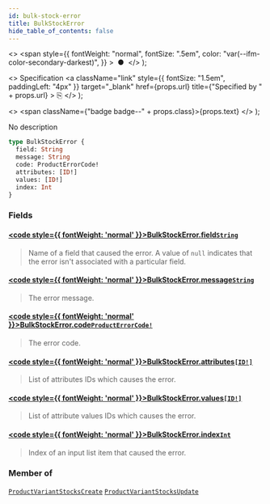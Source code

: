 ```yaml
---
id: bulk-stock-error
title: BulkStockError
hide_table_of_contents: false
---
```


  <>
    <span
      style={{
        fontWeight: "normal",
        fontSize: ".5em",
        color: "var(--ifm-color-secondary-darkest)",
      }}
    >
      &nbsp;●&nbsp;
    </span>
  </>
);

  <>
    Specification
    <a
      className="link"
      style={{ fontSize: "1.5em", paddingLeft: "4px" }}
      target="\_blank"
      href={props.url}
      title={"Specified by " + props.url}
    >
      ⎘
    </a>
  </>
);

  <>
    <span className={"badge badge--" + props.class}>{props.text}</span>
  </>
);

No description

```graphql
type BulkStockError {
  field: String
  message: String
  code: ProductErrorCode!
  attributes: [ID!]
  values: [ID!]
  index: Int
}
```

### Fields

#### [<code style={{ fontWeight: 'normal' }}>BulkStockError.<b>field</b></code>](#)<Bullet />[`String`](../../../api-reference/miscellaneous/scalars/string) <Badge class="secondary" text="scalar"/> <Badge class="secondary" text="miscellaneous"/>

> Name of a field that caused the error. A value of `null` indicates that the error isn't associated with a particular field.

#### [<code style={{ fontWeight: 'normal' }}>BulkStockError.<b>message</b></code>](#)<Bullet />[`String`](../../../api-reference/miscellaneous/scalars/string) <Badge class="secondary" text="scalar"/> <Badge class="secondary" text="miscellaneous"/>

> The error message.

#### [<code style={{ fontWeight: 'normal' }}>BulkStockError.<b>code</b></code>](#)<Bullet />[`ProductErrorCode!`](../../../api-reference/products/enums/product-error-code) <Badge class="secondary" text="non-null"/> <Badge class="secondary" text="enum"/> <Badge class="secondary" text="products"/>

> The error code.

#### [<code style={{ fontWeight: 'normal' }}>BulkStockError.<b>attributes</b></code>](#)<Bullet />[`[ID!]`](../../../api-reference/miscellaneous/scalars/id) <Badge class="secondary" text="list"/> <Badge class="secondary" text="scalar"/> <Badge class="secondary" text="miscellaneous"/>

> List of attributes IDs which causes the error.

#### [<code style={{ fontWeight: 'normal' }}>BulkStockError.<b>values</b></code>](#)<Bullet />[`[ID!]`](../../../api-reference/miscellaneous/scalars/id) <Badge class="secondary" text="list"/> <Badge class="secondary" text="scalar"/> <Badge class="secondary" text="miscellaneous"/>

> List of attribute values IDs which causes the error.

#### [<code style={{ fontWeight: 'normal' }}>BulkStockError.<b>index</b></code>](#)<Bullet />[`Int`](../../../api-reference/miscellaneous/scalars/int) <Badge class="secondary" text="scalar"/> <Badge class="secondary" text="miscellaneous"/>

> Index of an input list item that caused the error.

### Member of

[`ProductVariantStocksCreate`](../../../api-reference/products/objects/product-variant-stocks-create) <Badge class="secondary" text="object"/><Bullet />[`ProductVariantStocksUpdate`](../../../api-reference/products/objects/product-variant-stocks-update) <Badge class="secondary" text="object"/>
